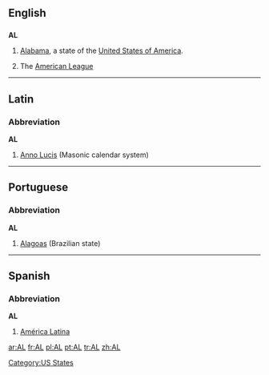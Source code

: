 ==English==

==={{abbreviation}}===
'''AL'''

# [[Alabama]], a state of the [[United States of America]].
# {{baseball}} The [[American League]]

[[Category:US States]]

----

==Latin==

===Abbreviation===
'''AL'''

# [[Anno Lucis]] (Masonic calendar system)

----

==Portuguese==

===Abbreviation===
'''AL'''

# [[Alagoas]] (Brazilian state)

----

==Spanish==

===Abbreviation===
'''AL'''

# [[América Latina]]

[[ar:AL]]
[[fr:AL]]
[[pl:AL]]
[[pt:AL]]
[[tr:AL]]
[[zh:AL]]